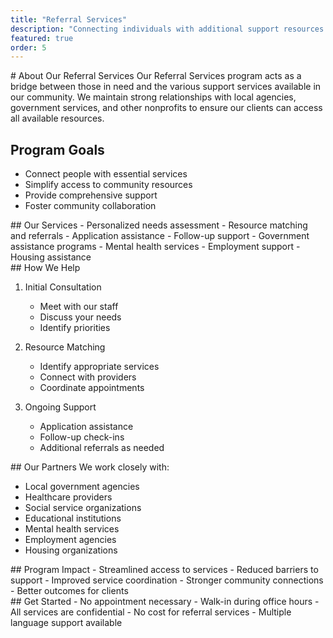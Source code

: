```yaml
---
title: "Referral Services"
description: "Connecting individuals with additional support resources and community services."
featured: true
order: 5
---
```



<Section type="overview">
# About Our Referral Services
Our Referral Services program acts as a bridge between those in need and the various support services available in our community. We maintain strong relationships with local agencies, government services, and other nonprofits to ensure our clients can access all available resources.

## Program Goals
- Connect people with essential services
- Simplify access to community resources
- Provide comprehensive support
- Foster community collaboration
</Section>

<Section type="services">
## Our Services

<ServiceCard title="Referral Support">
- Personalized needs assessment
- Resource matching and referrals
- Application assistance
- Follow-up support
</ServiceCard>

<ServiceCard title="Available Resources">
- Government assistance programs
- Mental health services
- Employment support
- Housing assistance
</ServiceCard>
</Section>

<Section type="process">
  ## How We Help

1. Initial Consultation

   - Meet with our staff
   - Discuss your needs
   - Identify priorities

2. Resource Matching

   - Identify appropriate services
   - Connect with providers
   - Coordinate appointments

3. Ongoing Support
   - Application assistance
   - Follow-up check-ins
   - Additional referrals as needed
</Section>

<Section type="partners">
## Our Partners
We work closely with:

- Local government agencies
- Healthcare providers
- Social service organizations
- Educational institutions
- Mental health services
- Employment agencies
- Housing organizations
</Section>

<Section type="impact">
## Program Impact
- Streamlined access to services
- Reduced barriers to support
- Improved service coordination
- Stronger community connections
- Better outcomes for clients
</Section>

<Section type="contact">
## Get Started
- No appointment necessary
- Walk-in during office hours
- All services are confidential
- No cost for referral services
- Multiple language support available
</Section>
